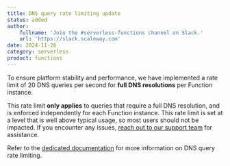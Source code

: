 ```yaml
---
title: DNS query rate limiting update
status: added
author:
    fullname: 'Join the #serverless-functions channel on Slack.'
    url: 'https://slack.scaleway.com'
date: 2024-11-26
category: serverless
product: functions
---
```


To ensure platform stability and performance, we have implemented a rate limit of 20 DNS queries per second for **full DNS resolutions** per Function instance. 

This rate limit **only applies** to queries that require a full DNS resolution, and is enforced independently for each Function instance. This rate limit is set at a level that is well above typical usage, so most users should not be impacted. If you encounter any issues, [reach out to our support team](https://console.scaleway.com/support/tickets/create) for assistance.

Refer to the [dedicated documentation](/serverless/functions/reference-content/dns-query-rate-limit/) for more information on DNS query rate limiting.
